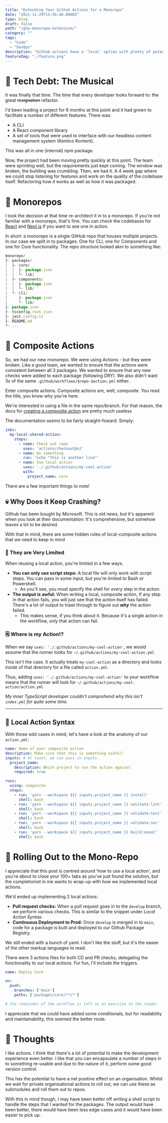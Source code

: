 ```yaml
---
title: "Extending Your Github Actions for a Monorepo"
date: "2021-11-29T15:56:48.0000Z"
type: blog 
draft: false
path: "/gha-monorepo-extension/"
category: ""
tags:
  - "Code"
  - "DevOps"
description: "Github actions have a 'local' option with plenty of potential. This post illustrates how I added them to a monorepo"
featureImg: "./feature.png"
---
```


# 🎵 Tech Debt: The Musical

It was finally that time. The time that every developer looks forward to: the great ~~resignation~~ refactor.

I'd been leading a project for 6 months at this point and it had grown to facilitate a number of different features. There was:

- A CLI
- A React component library
- A set of tools that were used to interface with our headless content management system (Kentico Kontent).

This was all in one (internal) npm package.

Now, the project had been moving pretty quickly at this point. The team were sprinting well, but the requirements just kept coming. The window was broken, the building was crumbling. Then, we had it. A 4 week gap where we could stop listening for features and work on the quality of the codebase itself. Refactoring how *it* works as well as how it was packaged.

# 🤼 Monorepos

I took the decision at that time re-architect it in to a monorepo. If you're not familiar with a monorepo, that's fine. You can check the codebases for [React](https://github.com/facebook/react) and [Next.js](https://github.com/vercel/next.js/) if you want to see one in action.

In short: a monorepo is a single GitHub repo that houses multiple projects. In our case we split in to packages. One for CLI, one for Components and one for Core functionality. The repo structure looked akin to something like:

```jsx
monorepo/
├- packages/
|  ├- core/
|  |  ├- package.json
|  |  └- lib/
|  ├- components/
|  |  ├- package.json
|  |  └- lib/
|  └- cli/
|     ├- package.json
|     └- lib/
├- package.json
├- tsconfig.root.json
├- jest.config.ts
├- README.md
└- ...
```

# 🐙 Composite Actions

So, we had our new monorepo. We were using Actions - but they were broken. Like a good team, we wanted to ensure that the actions were consistent between all 3 packages. We wanted to ensure that any new checks were added to each package (following DRY). We also didn't want 3x of the same `.github/workflows/$repo-$action.yml` either.

Enter composite actions. Composite actions are, well, composite. You read the title, you know why you're here. 

We're interested in using a file in the same repo/branch. For that reason, the docs for [creating a composite action](https://docs.github.com/en/actions/creating-actions/creating-a-composite-action) are pretty much useless

The documentation *seems* to be fairly straight-foward. Simply:

```yaml
jobs:
  my-local-shared-action:
    steps:
      - name: Check out repo
        uses: 'actions/checkout@v2'
      - name: Do something
        run: 'echo "this is another line"'
      - name: Use local action
        uses: './.github/actions/my-cool-action'
        with:
          project_name: core
```

There are a few important things to note!

## 💀 Why Does it Keep Crashing?

Github has been bought by Microsoft. This is old news, but it's apparent when you look at their documentation: It's comprehensive, but somehow leaves a lot to be desired.

With that in mind, there are some hidden rules of local-composite actions that we need to keep in mind

### 🙁 They are Very Limited

When reusing a local action, you're limited in a few ways.

- **You can only use script steps:** A local file will only work with script steps. You can pass in some input, but you're limited to Bash or Powershell.
    - As you'll see, you must specify the shell for *every* step in the action.
- **The output is awful:** When writing a local, composite action, If any step in that action fails, you will just see that the action itself has failed. There's a lot of output to trawl through to figure out ***why*** the action failed.
    - This makes sense, if you think about it. Because it's a single action in the workflow, only that action can fail.

### 🗒️ Where is my Action!?

When we say `uses: './.github/actions/my-cool-action'`, we would assume that the runner looks for `~/.github/actions/my-cool-action.yml`. 

This isn't the case. It actually treats `my-cool-action` as a directory and looks *inside* of that directory for a file called `action.yml`. 

Thus, adding `uses: './.github/actions/my-cool-action'` to your workflow means that the runner will look for `~/.github/actions/my-cool-action/action.yml`

*My inner TypeScript developer couldn't comprehend why this isn't `index.yml` for quite some time.*

---

## 🤖 Local Action Syntax

With those odd cases in mind, let's have a look at the anatomy of our `action.yml`:

```yaml
name: Name of your composite action
description: Make sure that this is something useful!
inputs: # At least, we can pass in inputs.
  project_name:
    description: Which project to run the action against
    required: true

runs:
  using: composite
  steps:
    - run: 'yarn --workspace ${{ inputs.project_name }} install'
      shell: bash
    - run: 'yarn --workspace ${{ inputs.project_name }} valitate:lint'
      shell: bash
    - run: 'yarn --workspace ${{ inputs.project_name }} validate:test'
      shell: bash
    - run: 'yarn --workspace ${{ inputs.project_name }} validate:sec'
      shell: bash
    - run: 'yarn --workspace ${{ inputs.project_name }} build:noout'
      shell: bash
```

# 🚙 Rolling Out to the Mono-Repo

I appreciate that this post is centred around 'how to use a local action', and you're about to close your 100+ tabs as you've just found the solution, but the completionist in me wants to wrap-up with how we implemented local actions.

We'd ended up implementing 2 local actions:

- **Pull request checks:** When a pull request goes in to the `develop` branch, we perform various checks. This is similar to the snippet under *Local Action Syntax*.
- **Continuous Deployment to Prod:** Once `develop` is merged in to `main`, code for a package is built and deployed to our Github Package Registry.

We still ended with a bunch of yaml. I don't like the stuff, but it's the easier of the other markup languages to read.

There were 3 actions files for both CD and PR checks, delegating the functionality to our local actions. For fun, I'll include the triggers.

```yaml
name: Deploy Core

on:
  push:
    branches: ['main']
    paths: ['packages/core/**/*']

# the remainder of the workflow is left as an exercise to the reader
```

I appreciate that we could have added some conditionals, but for readability and maintainability, this seemed the better route.

# 🚀 Thoughts

I like actions. I think that there's a lot of potential to make the development experience even better. I like that you can encapsulate a number of steps in to something re-usable and due to the nature of it, perform some good version control. 

This has the potential to have a net positive effect on an organisation. Whilst we wait for  private organisational actions to roll out, we can use these as submodules and roll them out to repos.

With this in mind though, I may have been better off writing a shell script to handle the steps that I wanted for the packages. The output would have been better, there would have been less edge cases and it would have been easier to pick up.
